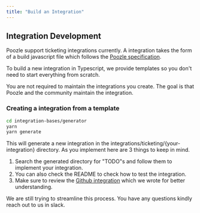```yaml
---
title: "Build an Integration"
---
```


## Integration Development

Poozle support ticketing integrations currently. A integration takes the form of a build javascript file which follows the [Poozle specification](/understanding-poozle/protocol).

To build a new integration in Typescript, we provide templates so you don't need to start everything from scratch.

<Note>
  You are not required to maintain the integrations you create. The goal is that
  Poozle and the community maintain the integration.
</Note>

### Creating a integration from a template

```bash
cd integration-bases/generator
yarn
yarn generate
```

This will generate a new integration in the integrations/ticketing/{your-integration} directory. As you implement here
are 3 things to keep in mind.

1. Search the generated directory for "TODO"s and follow them to implement your integration.
2. You can also check the README to check how to test the integration.
3. Make sure to review the [Github integration](https://github.com/poozlehq/engine/tree/main/integrations/ticketing/github) which we wrote for better understanding.

<Warning>
  We are still trying to streamline this process. You have any questions kindly
  reach out to us in slack.
</Warning>
